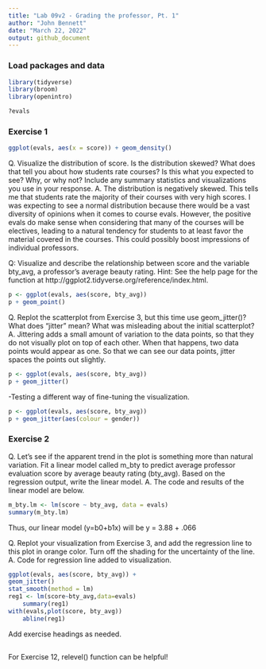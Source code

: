 ```yaml
---
title: "Lab 09v2 - Grading the professor, Pt. 1"
author: "John Bennett"
date: "March 22, 2022"
output: github_document
---
```


### Load packages and data

```r
library(tidyverse) 
library(broom)
library(openintro)
```

```r
?evals
```

### Exercise 1

```r
ggplot(evals, aes(x = score)) + geom_density()
```

Q. Visualize the distribution of score. Is the distribution skewed? What does that tell you about how students rate courses? Is this what you expected to see? Why, or why not? Include any summary statistics and visualizations you use in your response.
A. The distribution is negatively skewed. This tells me that students rate the majority of their courses with very high scores. I was expecting to see a normal distribution because there would be a vast diversity of opinions when it comes to course evals. However, the positive evals do make sense when considering that many of the courses will be electives, leading to a natural tendency for students to at least favor the material covered in the courses. This could possibly boost impressions of individual professors. 

Q: Visualize and describe the relationship between score and the variable bty_avg, a professor’s average beauty rating.
    Hint: See the help page for the function at http://ggplot2.tidyverse.org/reference/index.html.

```r
p <- ggplot(evals, aes(score, bty_avg))
p + geom_point()
```

Q. Replot the scatterplot from Exercise 3, but this time use geom_jitter()? What does “jitter” mean? What was misleading about the initial scatterplot?
A. Jittering adds a small amount of variation to the data points, so that they do not visually plot on top of each other. When that happens, two data points would appear as one. So that we can see our data points, jitter spaces the points out slightly. 

```r
p <- ggplot(evals, aes(score, bty_avg))
p + geom_jitter()
```

-Testing a different way of fine-tuning the visualization. 
```r
p <- ggplot(evals, aes(score, bty_avg))
p + geom_jitter(aes(colour = gender))
```


### Exercise 2

Q. Let’s see if the apparent trend in the plot is something more than natural variation. Fit a linear model called m_bty to predict average professor evaluation score by average beauty rating (bty_avg). Based on the regression output, write the linear model.
A. The code and results of the linear model are below.

```r
m_bty.lm <- lm(score ~ bty_avg, data = evals)
summary(m_bty.lm)
```

Thus, our linear model (y=b0+b1x) will be y = 3.88 + .066 

Q. Replot your visualization from Exercise 3, and add the regression line to this plot in orange color. Turn off the shading for the uncertainty of the line.
A. Code for regression line added to visualization. 

```r
ggplot(evals, aes(score, bty_avg)) + 
geom_jitter() 
stat_smooth(method = lm) 
reg1 <- lm(score~bty_avg,data=evals) 
	summary(reg1)
with(evals,plot(score, bty_avg))
	abline(reg1)
```



Add exercise headings as needed.

## 
For Exercise 12, relevel() function can be helpful! 
